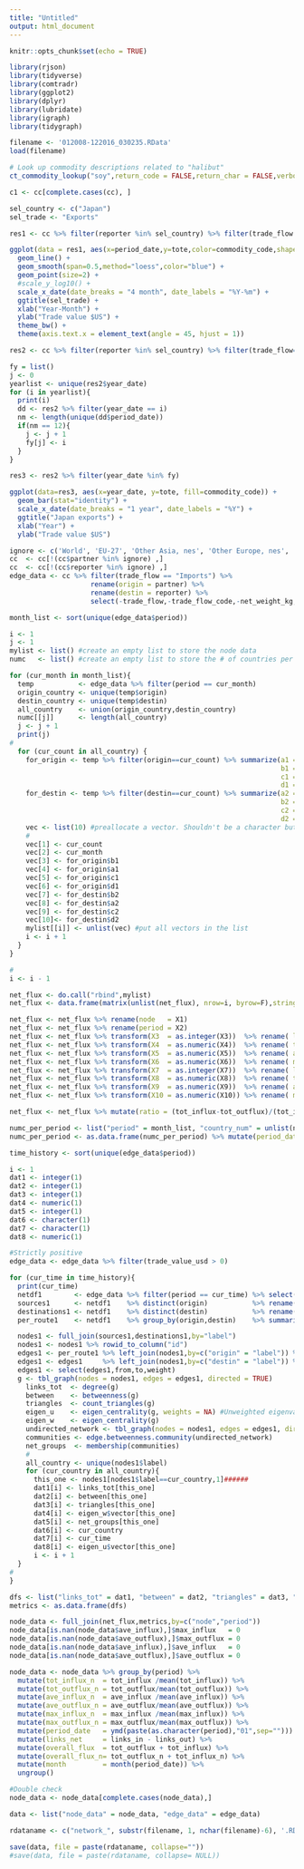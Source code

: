 ```yaml
---
title: "Untitled"
output: html_document
---
```


```r
knitr::opts_chunk$set(echo = TRUE)
```

```r
library(rjson)
library(tidyverse)
library(comtradr)
library(ggplot2)
library(dplyr)
library(lubridate)
library(igraph)
library(tidygraph)
```

```r
filename <- '012008-122016_030235.RData'
load(filename)
```

```r
# Look up commodity descriptions related to "halibut"
ct_commodity_lookup("soy",return_code = FALSE,return_char = FALSE,verbose = TRUE)
```

```r
c1 <- cc[complete.cases(cc), ]
```

```r
sel_country <- c("Japan")
sel_trade <- "Exports"
```

```r
res1 <- cc %>% filter(reporter %in% sel_country) %>% filter(trade_flow == sel_trade) %>% group_by(period_date,reporter,commodity_code) %>% summarize(tote = sum(trade_value_usd)) %>% ungroup()
```

```r
ggplot(data = res1, aes(x=period_date,y=tote,color=commodity_code,shape=reporter)) +
  geom_line() +
  geom_smooth(span=0.5,method="loess",color="blue") +
  geom_point(size=2) +
  #scale_y_log10() +
  scale_x_date(date_breaks = "4 month", date_labels = "%Y-%m") +
  ggtitle(sel_trade) +
  xlab("Year-Month") +
  ylab("Trade value $US") +
  theme_bw() +
  theme(axis.text.x = element_text(angle = 45, hjust = 1))
```
```r
res2 <- cc %>% filter(reporter %in% sel_country) %>% filter(trade_flow==sel_trade) %>% group_by(period_date,reporter,commodity_code,year_date) %>% summarize(tote=sum(trade_value_usd)) %>% ungroup()
```

```r
fy = list()
j <- 0
yearlist <- unique(res2$year_date)
for (i in yearlist){
  print(i)
  dd <- res2 %>% filter(year_date == i)
  nm <- length(unique(dd$period_date))
  if(nm == 12){
    j <- j + 1
    fy[j] <- i
  }
}
```
```r
res3 <- res2 %>% filter(year_date %in% fy)
```



```r
ggplot(data=res3, aes(x=year_date, y=tote, fill=commodity_code)) +
  geom_bar(stat="identity") +
  scale_x_date(date_breaks = "1 year", date_labels = "%Y") +
  ggtitle("Japan exports") +
  xlab("Year") +
  ylab("Trade value $US")
```


```r
ignore <- c('World', 'EU-27', 'Other Asia, nes', 'Other Europe, nes', 'Areas, nes')
cc  <- cc[!(cc$partner %in% ignore) ,]
cc  <- cc[!(cc$reporter %in% ignore) ,]
edge_data <- cc %>% filter(trade_flow == "Imports") %>%
                    rename(origin = partner) %>%
                    rename(destin = reporter) %>%
                    select(-trade_flow,-trade_flow_code,-net_weight_kg,-year_date)

month_list <- sort(unique(edge_data$period))
```

```r
i <- 1
j <- 1
mylist <- list() #create an empty list to store the node data
numc   <- list() #create an empty list to store the # of countries per period

for (cur_month in month_list){
  temp           <- edge_data %>% filter(period == cur_month)
  origin_country <- unique(temp$origin)
  destin_country <- unique(temp$destin)
  all_country    <- union(origin_country,destin_country)
  numc[[j]]      <- length(all_country)
  j <- j + 1
  print(j)
#
  for (cur_count in all_country) {
    for_origin <- temp %>% filter(origin==cur_count) %>% summarize(a1 = sum(trade_value_usd),
                                                                   b1 = n(),
                                                                   c1 = mean(trade_value_usd),
                                                                   d1 = max(trade_value_usd))
    for_destin <- temp %>% filter(destin==cur_count) %>% summarize(a2 = sum(trade_value_usd),
                                                                   b2 = n(),
                                                                   c2 = mean(trade_value_usd),
                                                                   d2 = max(trade_value_usd))
    vec <- list(10) #preallocate a vector. Shouldn't be a character but this is all I can do in R. Fix it later.
    #
    vec[1] <- cur_count
    vec[2] <- cur_month
    vec[3] <- for_origin$b1
    vec[4] <- for_origin$a1
    vec[5] <- for_origin$c1
    vec[6] <- for_origin$d1
    vec[7] <- for_destin$b2
    vec[8] <- for_destin$a2
    vec[9] <- for_destin$c2
    vec[10]<- for_destin$d2
    mylist[[i]] <- unlist(vec) #put all vectors in the list
    i <- i + 1
  }
}

#
i <- i - 1
```

```r
net_flux <- do.call("rbind",mylist)
net_flux <- data.frame(matrix(unlist(net_flux), nrow=i, byrow=F),stringsAsFactors = FALSE)

net_flux <- net_flux %>% rename(node   = X1)
net_flux <- net_flux %>% rename(period = X2)
net_flux <- net_flux %>% transform(X3  = as.integer(X3))  %>% rename( links_out   = X3)
net_flux <- net_flux %>% transform(X4  = as.numeric(X4))  %>% rename( tot_outflux = X4)
net_flux <- net_flux %>% transform(X5  = as.numeric(X5))  %>% rename( ave_outflux = X5)
net_flux <- net_flux %>% transform(X6  = as.numeric(X6))  %>% rename( max_outflux = X6)
net_flux <- net_flux %>% transform(X7  = as.integer(X7))  %>% rename( links_in    = X7)
net_flux <- net_flux %>% transform(X8  = as.numeric(X8))  %>% rename( tot_influx  = X8)
net_flux <- net_flux %>% transform(X9  = as.numeric(X9))  %>% rename( ave_influx  = X9)
net_flux <- net_flux %>% transform(X10 = as.numeric(X10)) %>% rename( max_influx  = X10)

net_flux <- net_flux %>% mutate(ratio = (tot_influx-tot_outflux)/(tot_influx + tot_outflux))
```

```r
numc_per_period <- list("period" = month_list, "country_num" = unlist(numc))
numc_per_period <- as.data.frame(numc_per_period) %>% mutate(period_date = ymd(paste(as.character(period),"01")))

time_history <- sort(unique(edge_data$period))

i <- 1
dat1 <- integer(1)
dat2 <- integer(1)
dat3 <- integer(1)
dat4 <- numeric(1)
dat5 <- integer(1)
dat6 <- character(1)
dat7 <- character(1)
dat8 <- numeric(1)

#Strictly positive
edge_data <- edge_data %>% filter(trade_value_usd > 0)
```

```r
for (cur_time in time_history){
  print(cur_time)
  netdf1        <- edge_data %>% filter(period == cur_time) %>% select(origin,destin,trade_value_usd)
  sources1      <- netdf1    %>% distinct(origin)           %>% rename(label     = origin)
  destinations1 <- netdf1    %>% distinct(destin)           %>% rename(label     = destin)
  per_route1    <- netdf1    %>% group_by(origin,destin)    %>% summarise(weight = sum(trade_value_usd)/1e6) %>% ungroup()

  nodes1 <- full_join(sources1,destinations1,by="label")
  nodes1 <- nodes1 %>% rowid_to_column("id")
  edges1 <- per_route1 %>% left_join(nodes1,by=c("origin" = "label")) %>% rename(from = id)
  edges1 <- edges1     %>% left_join(nodes1,by=c("destin" = "label")) %>% rename(to   = id)
  edges1 <- select(edges1,from,to,weight)
  g <- tbl_graph(nodes = nodes1, edges = edges1, directed = TRUE)
    links_tot  <- degree(g)
    between    <- betweenness(g)
    triangles  <- count_triangles(g)
    eigen_u    <- eigen_centrality(g, weights = NA) #Unweighted eigenvalue
    eigen_w    <- eigen_centrality(g)
    undirected_network <- tbl_graph(nodes = nodes1, edges = edges1, directed = FALSE)
    communities <- edge.betweenness.community(undirected_network)
    net_groups  <- membership(communities)
    #
    all_country <- unique(nodes1$label)
    for (cur_country in all_country){
      this_one <- nodes1[nodes1$label==cur_country,1]######
      dat1[i] <- links_tot[this_one]
      dat2[i] <- between[this_one]
      dat3[i] <- triangles[this_one]
      dat4[i] <- eigen_w$vector[this_one]
      dat5[i] <- net_groups[this_one]
      dat6[i] <- cur_country
      dat7[i] <- cur_time
      dat8[i] <- eigen_u$vector[this_one]
      i <- i + 1
  }
#
}

dfs <- list("links_tot" = dat1, "between" = dat2, "triangles" = dat3, "eigen_w" = dat4, "net_group" = dat5, "node" = dat6, "period" = dat7, "eigen_u" = dat8)
metrics <- as.data.frame(dfs)

node_data <- full_join(net_flux,metrics,by=c("node","period"))
node_data[is.nan(node_data$ave_influx),]$max_influx   = 0
node_data[is.nan(node_data$ave_outflux),]$max_outflux = 0
node_data[is.nan(node_data$ave_influx),]$ave_influx   = 0
node_data[is.nan(node_data$ave_outflux),]$ave_outflux = 0

node_data <- node_data %>% group_by(period) %>%
  mutate(tot_influx_n  = tot_influx /mean(tot_influx)) %>%
  mutate(tot_outflux_n = tot_outflux/mean(tot_outflux)) %>%
  mutate(ave_influx_n  = ave_influx /mean(ave_influx)) %>%
  mutate(ave_outflux_n = ave_outflux/mean(ave_outflux)) %>%
  mutate(max_influx_n  = max_influx /mean(max_influx)) %>%
  mutate(max_outflux_n = max_outflux/mean(max_outflux)) %>%
  mutate(period_date   = ymd(paste(as.character(period),"01",sep=""))) %>%
  mutate(links_net     = links_in - links_out) %>%
  mutate(overall_flux  = tot_outflux + tot_influx) %>%
  mutate(overall_flux_n= tot_outflux_n + tot_influx_n) %>%
  mutate(month         = month(period_date)) %>%
  ungroup()

#Double check
node_data <- node_data[complete.cases(node_data),]

data <- list("node_data" = node_data, "edge_data" = edge_data)

rdataname <- c("network_", substr(filename, 1, nchar(filename)-6), '.RData')

save(data, file = paste(rdataname, collapse=""))
#save(data, file = paste(rdataname, collapse= NULL))
```




